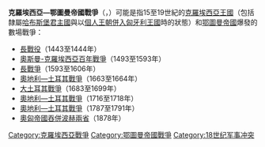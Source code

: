 {{multiple issues|
{{expand|time=2013-07-22T12:55:16+00:00}}
{{expert|time=2013-07-22T12:55:16+00:00}}
{{unreferenced|time=2013-07-22T12:55:16+00:00}}
}}
{{鄂圖曼帝國軍事側邊欄}}
'''克羅埃西亞—鄂圖曼帝國戰爭'''（{{lang-hr|'''Hrvatsko-osmanski ratovi'''}}，{{lang-tr|'''Osmanlı-Hırvatistan Savaşları'''}}）可能是指15至19世紀的[[克羅埃西亞王國_(中世紀)|克羅埃西亞王國]]（包括隸屬[[哈布斯堡君主國|哈布斯堡君主國]]與以[[個人王朝|個人王朝]][[克羅埃西亞—匈牙利王國|併入匈牙利王國]]時的狀態）和[[鄂圖曼帝國|鄂圖曼帝國]]爆發的數場戰爭：
*[[長戰役|長戰役]]（1443至1444年）
*[[奧斯曼-克羅埃西亞百年戰爭|奧斯曼-克羅埃西亞百年戰爭]]（1493至1593年）
*[[長戰爭|長戰爭]]（1593至1606年）
*[[奧地利—土耳其戰爭_(1663至1664年)|奧地利—土耳其戰爭]]（1663至1664年）
*[[大土耳其戰爭|大土耳其戰爭]]（1683至1699年）
*[[奧地利—土耳其戰爭_(1716至1718年)|奧地利—土耳其戰爭]]（1716至1718年）
*[[奧地利—土耳其戰爭_(1787至1791年)|奧地利—土耳其戰爭]]（1787至1791年）
*[[奧匈帝國吞併波赫兩省|奧匈帝國吞併波赫兩省]]（1878年）

[[Category:克羅埃西亞戰爭|Category:克羅埃西亞戰爭]]
[[Category:鄂圖曼帝國戰爭|Category:鄂圖曼帝國戰爭]]
[[Category:18世纪军事冲突|Category:18世纪军事冲突]]